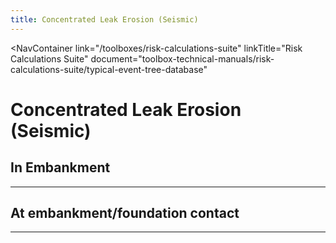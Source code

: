 ```yaml
---
title: Concentrated Leak Erosion (Seismic)
---
```



<NavContainer
  link="/toolboxes/risk-calculations-suite"
  linkTitle="Risk Calculations Suite"
  document="toolbox-technical-manuals/risk-calculations-suite/typical-event-tree-database"
></NavContainer>

# Concentrated Leak Erosion (Seismic)

## In Embankment

<FigureNoRef 
    src="/figures/toolbox-technical-manuals/risk-calculations-suite/typical-event-tree-database/v1.3/Concentrated-Leak-Erosion-Seismic-1.png" 
    alt="Concentrated Leak Erosion event tree" />

---

## At embankment/foundation contact

<FigureNoRef 
    src="/figures/toolbox-technical-manuals/risk-calculations-suite/typical-event-tree-database/v1.3/Concentrated-Leak-Erosion-Seismic-2.png" 
    alt="Concentrated Leak Erosion event tree" />

---
